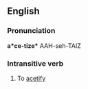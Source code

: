 ==English==

===Pronunciation===
'''a*ce-tize*'''
AAH-seh-TAIZ

===Intransitive verb===
{{rfc-trverb|Intransitive verb}}
{{en-verb|acetiz|ing}}

# {{rare}} To [[acetify]]